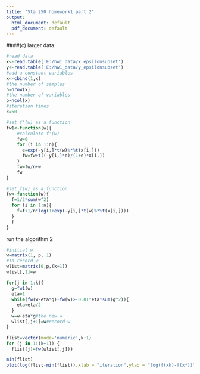 ---
title: "Sta 250 homework1 part 2"
output:
  html_document: default
  pdf_document: default
---
####(c) larger data.
```{r}
#read data
x<-read.table('E:/hw1_data/x_epsilonsubset')
y<-read.table('E:/hw1_data/y_epsilonsubset')
#add a constant variables
x<-cbind(1,x)
#the number of samples
n=nrow(x)
#the number of variables
p=ncol(x)
#iteration times
k=50
```

```{r fw1}
#set f'(w) as a function
fw1<-function(w){
    #calculate f'(w)
    fw=0
    for (i in 1:n){
      e=exp(-y[i,]*t(w)%*%t(x[i,]))
      fw=fw+t((-y[i,]*e)/(1+e)*x[i,])
    }
    fw=fw/n+w
    fw
}
```

```{r fw}
#set f(w) as a function
fw<-function(w){
  f=1/2*sum(w^2)
  for (i in 1:n){
    f=f+1/n*log(1+exp(-y[i,]*t(w)%*%t(x[i,])))
  }
  f
}
```
run the algorithm 2
```{r}
#initial w
w=matrix(1, p, 1)
#To record w
wlist=matrix(0,p,(k+1))
wlist[,1]=w

for(j in 1:k){
  g=fw1(w)
  eta=1
  while(fw(w-eta*g)-fw(w)>-0.01*eta*sum(g^2)){
    eta=eta/2
  }
  w=w-eta*g#the new w
  wlist[,j+1]=w#record w
}
```

```{r}
flist=vector(mode='numeric',k+1)
for (j in 1:(k+1)) {
  flist[j]=fw(wlist[,j])}
```

```{r}
min(flist)
plot(log(flist-min(flist)),xlab = "iteration",ylab = "log(f(xk)-f(x*))",main = "Gradient Descent with backtracking line search")
```
